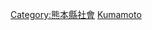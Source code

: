 {{Catnav|頁面分類|各種主題的頁面分類|按國家分類|各國教育|日本教育}}

{{日本行政區劃分類導航|教育}}

[[Category:熊本縣社會|Category:熊本縣社會]]
[[Category:日本各都道府縣教育|Kumamoto]]